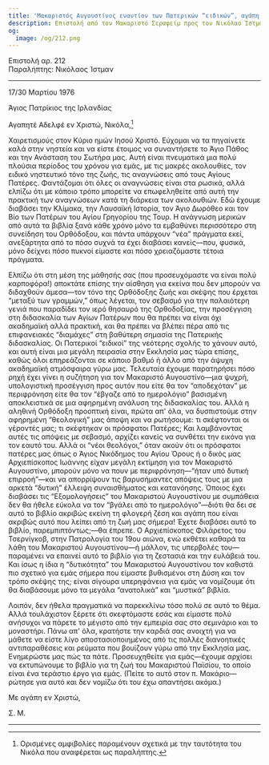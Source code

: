 ```yaml
---
title: 'Μακαριστός Αυγουστίνος εναντίον των Πατερικών “ειδικών”, αγάπη και ευλάβεια'
description: Επιστολή από τον Μακαριστό Σεραφείμ προς τον Νικόλαο Ίστμαν.
og:
  image: /og/212.png
---
```


<div style={{textAlign:'right', fontFamily:'monospace'}}>Επιστολή αρ. 212</div>
<div style={{textAlign:'left', fontFamily:'monospace'}}>Παραλήπτης: Νικόλαος Ίστμαν</div>

---

17/30 Μαρτίου 1976

Άγιος Πατρίκιος της Ιρλανδίας

Αγαπητέ Αδελφέ εν Χριστώ, Νικόλα,[^1]

Χαιρετισμούς στον Κύριο ημών Ιησού Χριστό. Εύχομαι να τα πηγαίνετε καλά στην νηστεία και να είστε έτοιμος να συναντήσετε το Άγιο Πάθος και την Ανάσταση του Σωτήρα μας. Αυτή είναι πνευματικά μια πολύ πλούσια περίοδος του χρόνου για εμάς, με τις μακρές ακολουθίες, τον ειδικό νηστευτικό τόνο της ζωής, τις αναγνώσεις από τους Αγίους Πατέρες. Φαντάζομαι ότι όλες οι αναγνώσεις είναι στα ρωσικά, αλλά ελπίζω ότι με κάποιο τρόπο μπορείτε να επωφεληθείτε από αυτή την πρακτική των αναγνώσεων κατά τη διάρκεια των ακολουθιών. Εδώ έχουμε διαβάσει την Κλίμακα, την Λαυσαϊκή Ιστορία, τον Άγιο Δωρόθεο και τον Βίο των Πατέρων του Αγίου Γρηγορίου της Τουρ. Η ανάγνωση μερικών από αυτά τα βιβλία ξανά κάθε χρόνο μόνο τα εμβαθύνει περισσότερο στη συνείδηση του Ορθόδοξου, και πάντα υπάρχουν “νέα” πράγματα εκεί, ανεξάρτητα από το πόσο συχνά τα έχει διαβάσει κανείς—που, φυσικά, μόνο δείχνει πόσο πυκνοί είμαστε και πόσο χρειαζόμαστε τέτοια πράγματα.

Ελπίζω ότι στη μέση της μάθησής σας (που προσευχόμαστε να είναι πολύ καρποφόρα!) αποκτάτε επίσης την αίσθηση για εκείνα που δεν μπορούν να διδαχθούν άμεσα—τον τόνο της Ορθόδοξης ζωής και σκέψης που έρχεται “μεταξύ των γραμμών,” όπως λέγεται, τον σεβασμό για την παλαιότερη γενιά που παραδίδει τον ιερό θησαυρό της Ορθοδοξίας, την προσέγγιση στη διδασκαλία των Αγίων Πατέρων που θα πρέπει να είναι όχι ακαδημαϊκή αλλά πρακτική, και θα πρέπει να βλέπει πέρα από τις επιφανειακές “διαμάχες” στη βαθύτερη σημασία της Πατερικής διδασκαλίας. Οι Πατερικοί “ειδικοί” της νεότερης σχολής το χάνουν αυτό, και αυτή είναι μια μεγάλη πειρασία στην Εκκλησία μας τώρα επίσης, καθώς όλοι επηρεάζονται σε κάποιο βαθμό ή άλλο από την άψυχη ακαδημαϊκή ατμόσφαιρα γύρω μας. Τελευταία έχουμε παρατηρήσει πόσο ρηχή έχει γίνει η συζήτηση για τον Μακαριστό Αυγουστίνο—μια ψυχρή, υπολογιστική προσέγγιση προς αυτόν που είτε θα τον “αποδεχόταν” με περιφρόνηση είτε θα τον “έβγαζε από το ημερολόγιο” βασισμένη αποκλειστικά σε μια αφηρημένη ανάλυση της διδασκαλίας του. Αλλά η αληθινή Ορθόδοξη προοπτική είναι, πρώτα απ' όλα, να δυσπιστούμε στην αφηρημένη “θεολογική” μας άποψη και να ρωτήσουμε: τι σκέφτονται οι γέροντές μας; τι σκέφτηκαν οι πρόσφατοι Πατέρες; Και λαμβάνοντας αυτές τις απόψεις με σεβασμό, αρχίζει κανείς να συνθέτει την εικόνα για τον εαυτό του. Αλλά οι “νέοι θεολόγοι,” όταν ακούν ότι οι πρόσφατοι πατέρες μας όπως ο Άγιος Νικόδημος του Αγίου Όρους ή ο δικός μας Αρχιεπίσκοπος Ιωάννης είχαν μεγάλη εκτίμηση για τον Μακαριστό Αυγουστίνο, μπορούν μόνο να πουν με περιφρόνηση—“ήταν υπό δυτική επιρροή”—και να απορρίψουν τις βαρυσήμαντες απόψεις τους με μια αρκετά “δυτική” έλλειψη συναισθήματος και κατανόησης. Όποιος έχει διαβάσει τις “Εξομολογήσεις” του Μακαριστού Αυγουστίνου με συμπάθεια δεν θα ήθελε εύκολα να τον “βγάλει από το ημερολόγιο”—διότι θα δει σε αυτό το βιβλίο ακριβώς εκείνη τη φλογερή ζέση και αγάπη που είναι ακριβώς αυτό που λείπει από τη ζωή μας σήμερα! Έχετε διαβάσει αυτό το βιβλίο, παρεμπιπτόντως;—θα έπρεπε. Ο Αρχιεπίσκοπος Φιλάρετος του Τσερνίγκοβ, στην Πατρολογία του 19ου αιώνα, ενώ εκθέτει καθαρά τα λάθη του Μακαριστού Αυγουστίνου—ή μάλλον, τις υπερβολές του—παραμένει να επαινεί αυτό το βιβλίο για τη ζεστασιά και την ευλάβειά του. Και ίσως η ίδια η “δυτικότητα” του Μακαριστού Αυγουστίνου τον καθιστά πιο σχετικό για εμάς σήμερα που είμαστε βυθισμένοι στη Δύση και τον τρόπο σκέψης της; είναι σίγουρα υπερηφάνεια για εμάς να νομίζουμε ότι θα διαβάσουμε μόνο τα μεγάλα “ανατολικά” και “μυστικά” βιβλία.

Λοιπόν, δεν ήθελα πραγματικά να παρεκκλίνω τόσο πολύ σε αυτό το θέμα. Αλλά τουλάχιστον ξέρετε ότι σκεφτόμαστε εσάς και είμαστε πολύ ανήσυχοι να πάρετε το μέγιστο από την εμπειρία σας στο σεμινάριο και το μοναστήρι. Πάνω απ' όλα, κρατήστε την καρδιά σας ανοιχτή για να μάθετε να είστε λίγο αποστασιοποιημένος από τις πολλές διανοητικές αντιπαραθέσεις και ρεύματα που βουίζουν γύρω από την Εκκλησία μας. Ενημερώστε μας πώς τα πάτε. Προσευχηθείτε για εμάς—έχουμε αρχίσει να εκτυπώνουμε το βιβλίο για τη ζωή του Μακαριστού Παϊσίου, το οποίο είναι ένα τεράστιο έργο για εμάς. (Πείτε το αυτό στον π. Μακάριο—ρώτησε για αυτό και δεν νομίζω ότι του έχω απαντήσει ακόμα.)

Με αγάπη εν Χριστώ,

Σ. Μ.

---

[^1]: Ορισμένες αμφιβολίες παραμένουν σχετικά με την ταυτότητα του Νικόλα που αναφέρεται ως παραλήπτης.

